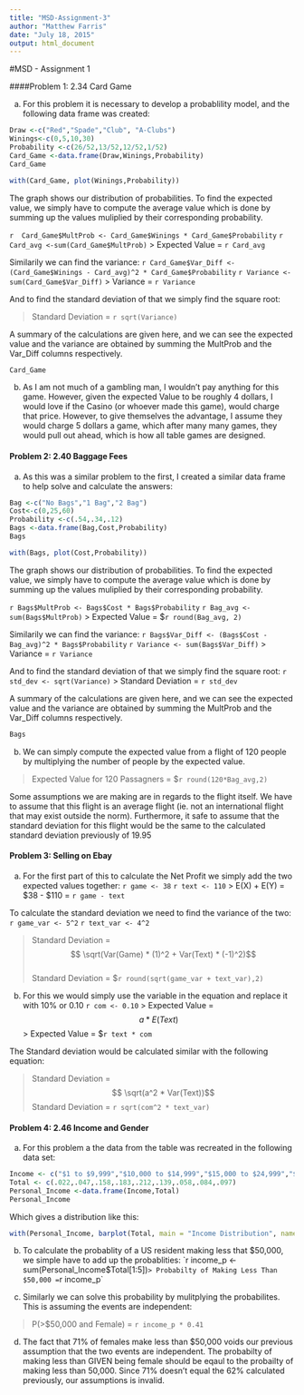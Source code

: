 ```yaml
---
title: "MSD-Assignment-3"
author: "Matthew Farris"
date: "July 18, 2015"
output: html_document
---
```

#MSD - Assignment 1 

####Problem 1: 2.34 Card Game

a. For this problem it is necessary to develop a probablility model, and the following data frame was created: 

```r
Draw <-c("Red","Spade","Club", "A-Clubs")
Winings<-c(0,5,10,30)
Probability <-c(26/52,13/52,12/52,1/52)
Card_Game <-data.frame(Draw,Winings,Probability)
Card_Game
```

```r
with(Card_Game, plot(Winings,Probability))
```

The graph shows our distribution of probabilities. To find the expected value, we simply have to compute the average value which is done by summing up the values muliplied by their corresponding probability.

`r  Card_Game$MultProb <- Card_Game$Winings * Card_Game$Probability`
`r Card_avg <-sum(Card_Game$MultProb)`
> Expected Value = `r Card_avg`

Similarily we can find the variance:
`r Card_Game$Var_Diff <- (Card_Game$Winings - Card_avg)^2 * Card_Game$Probability`
`r Variance <- sum(Card_Game$Var_Diff)`
> Variance = `r Variance`

And to find the standard deviation of that we simply find the square root:
  
> Standard Deviation = `r sqrt(Variance)`

A summary of the calculations are given here, and we can see the expected value and the variance are obtained by summing the MultProb and the Var_Diff columns respectively.
```r
Card_Game

```

b. As I am not much of a gambling man, I wouldn't pay anything for this game. However, given the expected Value to be roughly 4 dollars, I would love if the Casino (or whoever made this game), would charge that price. However, to give themselves the advantage, I assume they would charge 5 dollars a game, which after many many games, they would pull out ahead, which is how all table games are designed. 

#### Problem 2: 2.40 Baggage Fees
a. As this was a similar problem to the first, I created a similar data frame to help solve and calculate the answers:
```r
Bag <-c("No Bags","1 Bag","2 Bag")
Cost<-c(0,25,60)
Probability <-c(.54,.34,.12)
Bags <-data.frame(Bag,Cost,Probability)
Bags
```

```r
with(Bags, plot(Cost,Probability))
```

The graph shows our distribution of probabilities. To find the expected value, we simply have to compute the average value which is done by summing up the values muliplied by their corresponding probability.

`r Bags$MultProb <- Bags$Cost * Bags$Probability`
`r Bag_avg <-sum(Bags$MultProb)`
> Expected Value = $`r round(Bag_avg, 2)`

Similarily we can find the variance:
`r Bags$Var_Diff <- (Bags$Cost - Bag_avg)^2 * Bags$Probability`
`r Variance <- sum(Bags$Var_Diff)`
> Variance = `r Variance`

And to find the standard deviation of that we simply find the square root:
`r std_dev <- sqrt(Variance)`
> Standard Deviation = `r std_dev`

A summary of the calculations are given here, and we can see the expected value and the variance are obtained by summing the MultProb and the Var_Diff columns respectively.
```r
Bags

```

b. We can simply compute the expected value from a flight of 120 people by multiplying the number of people by the expected value.

> Expected Value for 120 Passagners = $`r round(120*Bag_avg,2)`


Some assumptions we are making are in regards to the flight itself. We have to assume that this flight is an average flight (ie. not an international flight that may exist outside the norm). Furthermore, it safe to assume that the standard deviation for this flight would be the same to the calculated standard deviation previously of 19.95


#### Problem 3: Selling on Ebay
a. For the first part of this to calculate the Net Profit we simply add the two expected values together:
`r game <- 38`
`r text <- 110`
> E(X) + E(Y) = $38 - $110 = `r game - text`

To calculate the standard deviation we need to find the variance of the two:
`r game_var <- 5^2`
`r text_var <- 4^2`

> Standard Deviation = $$ \sqrt(Var(Game)  * (1)^2 + Var(Text) * (-1)^2)$$     
> Standard Deviation = $`r round(sqrt(game_var + text_var),2)`

b. For this we would simply use the variable in the equation and replace it with 10% or 0.10
`r com <- 0.10`
> Expected Value = $$ a*E(Text)$$
> Expected Value = $`r text * com`

The Standard deviation would be calculated similar with the following equation:      

> Standard Deviation = $$ \sqrt(a^2 * Var(Text))$$
> Standard Deviation = `r sqrt(com^2 * text_var)`

#### Problem 4: 2.46 Income and Gender 

a. For this problem a the data from the table was recreated in the following data set: 

```r

Income <- c("$1 to $9,999","$10,000 to $14,999","$15,000 to $24,999","$25,000 to $34,999","$35,000 to $49,999","$50,000 to $64,999","$65,000 to $74,999","$75,000 to $99,999","$100,000 & Up")
Total <- c(.022,.047,.158,.183,.212,.139,.058,.084,.097)
Personal_Income <-data.frame(Income,Total)
Personal_Income
```

Which gives a distribution like this:
```r
with(Personal_Income, barplot(Total, main = "Income Distribution", names.arg=Income))
```

b. To calculate the probablity of a US resident making less that $50,000, we simple have to add up the probablities:
`r income_p <- sum(Personal_Income$Total[1:5])`
> Probabilty of Making Less Than $50,000 = `r income_p`

c. Similarly we can solve this probability by mulitplying the probabilites. This is assuming the events are independent:

> P(>$50,000 and Female) = `r income_p * 0.41`

d. The fact that 71% of females make less than $50,000 voids our previous assumption that the two events are independent. The probabilty of making less than GIVEN being female should be eqaul to the probailty of making less than 50,000. Since 71% doesn't equal the 62% calculated previously, our assumptions is invalid. 